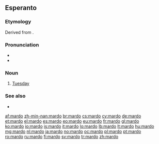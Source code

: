 ==Esperanto==

===Etymology===
Derived from {{der|eo|fr|mardi}}.

===Pronunciation===
* {{IPA|/ˈmar.do/|lang=eo}}
* {{hyphenation|mar|do|lang=eo}}

===Noun===
{{eo-head}}

# [[Tuesday]]

===See also===
* {{list:days of the week/eo}}

{{eo BRO|5}}
{{eo GCSE|0}}
{{Universala Vortaro}}

[[af:mardo]]
[[zh-min-nan:mardo]]
[[br:mardo]]
[[cs:mardo]]
[[cy:mardo]]
[[de:mardo]]
[[et:mardo]]
[[el:mardo]]
[[es:mardo]]
[[eo:mardo]]
[[eu:mardo]]
[[fr:mardo]]
[[gl:mardo]]
[[ko:mardo]]
[[io:mardo]]
[[is:mardo]]
[[it:mardo]]
[[lo:mardo]]
[[lb:mardo]]
[[lt:mardo]]
[[hu:mardo]]
[[mg:mardo]]
[[nl:mardo]]
[[ja:mardo]]
[[no:mardo]]
[[oc:mardo]]
[[pl:mardo]]
[[pt:mardo]]
[[ro:mardo]]
[[ru:mardo]]
[[fi:mardo]]
[[sv:mardo]]
[[tr:mardo]]
[[zh:mardo]]